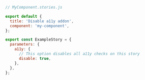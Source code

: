 ```js
// MyComponent.stories.js

export default {
  title: 'Disable a11y addon',
  component: 'my-component',
};

export const ExampleStory = {
  parameters: {
    a11y: {
      // This option disables all a11y checks on this story
      disable: true,
    },
  },
};
```
